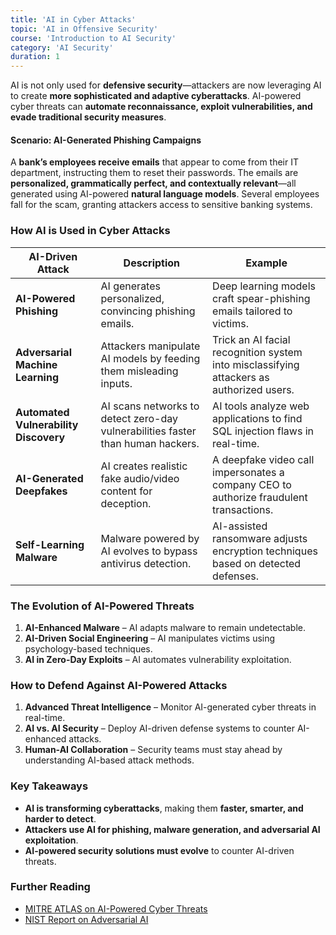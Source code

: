 ```yaml
---
title: 'AI in Cyber Attacks'
topic: 'AI in Offensive Security'
course: 'Introduction to AI Security'
category: 'AI Security'
duration: 1
---
```


AI is not only used for **defensive security**—attackers are now leveraging AI to create **more sophisticated and adaptive cyberattacks**. AI-powered cyber threats can **automate reconnaissance, exploit vulnerabilities, and evade traditional security measures**.

#### **Scenario: AI-Generated Phishing Campaigns**

A **bank’s employees receive emails** that appear to come from their IT department, instructing them to reset their passwords. The emails are **personalized, grammatically perfect, and contextually relevant**—all generated using AI-powered **natural language models**. Several employees fall for the scam, granting attackers access to sensitive banking systems.

### How AI is Used in Cyber Attacks

| AI-Driven Attack                      | Description                                                                     | Example                                                                                  |
| ------------------------------------- | ------------------------------------------------------------------------------- | ---------------------------------------------------------------------------------------- |
| **AI-Powered Phishing**               | AI generates personalized, convincing phishing emails.                          | Deep learning models craft spear-phishing emails tailored to victims.                    |
| **Adversarial Machine Learning**      | Attackers manipulate AI models by feeding them misleading inputs.               | Trick an AI facial recognition system into misclassifying attackers as authorized users. |
| **Automated Vulnerability Discovery** | AI scans networks to detect zero-day vulnerabilities faster than human hackers. | AI tools analyze web applications to find SQL injection flaws in real-time.              |
| **AI-Generated Deepfakes**            | AI creates realistic fake audio/video content for deception.                    | A deepfake video call impersonates a company CEO to authorize fraudulent transactions.   |
| **Self-Learning Malware**             | Malware powered by AI evolves to bypass antivirus detection.                    | AI-assisted ransomware adjusts encryption techniques based on detected defenses.         |

### The Evolution of AI-Powered Threats

1. **AI-Enhanced Malware** – AI adapts malware to remain undetectable.
2. **AI-Driven Social Engineering** – AI manipulates victims using psychology-based techniques.
3. **AI in Zero-Day Exploits** – AI automates vulnerability exploitation.

### How to Defend Against AI-Powered Attacks

1. **Advanced Threat Intelligence** – Monitor AI-generated cyber threats in real-time.
2. **AI vs. AI Security** – Deploy AI-driven defense systems to counter AI-enhanced attacks.
3. **Human-AI Collaboration** – Security teams must stay ahead by understanding AI-based attack methods.

### Key Takeaways

- **AI is transforming cyberattacks**, making them **faster, smarter, and harder to detect**.
- **Attackers use AI for phishing, malware generation, and adversarial AI exploitation**.
- **AI-powered security solutions must evolve** to counter AI-driven threats.

### Further Reading

- [MITRE ATLAS on AI-Powered Cyber Threats](https://atlas.mitre.org/)
- [NIST Report on Adversarial AI](https://www.nist.gov/)
